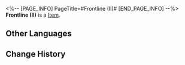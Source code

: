 <%-- [PAGE_INFO]
PageTitle=#Frontline (II)#
[END_PAGE_INFO] --%>
{{Item Infobox
|id          = 252350
|image       = Item Frontline (II).png{{subst:void|<!--$UPLOAD:<<SpriteOutput/Quest/PlanetFes/SwapCardPic/SwapCardPiece/2002_2.png>-<Item Frontline (II).png>-<Item Icons>>-->}}
|type        = 
|invCategory = 
|rarity      = 5
|effect      = 
|description = Complete a Memory Card set to gain buffs.
}}
{{Description|The trailblazing memories deep in your mind will provide inspiration to the game once you recall it in full.}}
'''Frontline (II)''' is a [[Item]].

==Other Languages==
{{Other Languages
|en   = Frontline (II)
|zhs  = 禁区前线-Ⅱ
|zht  = 禁區前線-Ⅱ
|ja   = 禁区前線-II
|ko   = 금지구역 전방-Ⅱ
|es   = El frente&nbsp;II
|fr   = Ligne de front (II)
|ru   = Передовая Запретной зоны II
|th   = แนวหน้าเขตหวงห้าม II
|vi   = Tiền Tuyến Cấm Địa-II
|de   = Frontlinie (II)
|id   = Garis Depan Daerah Terlarang II
|pt   = Linha de Frente (II)
}}

==Change History==
{{Change History|3.2}}